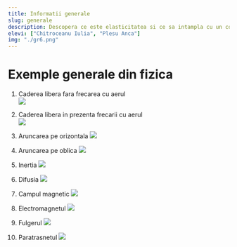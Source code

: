 ```yaml
---
title: Informatii generale
slug: generale
description: Descopera ce este elasticitatea si ce sa intampla cu un corp in timpul unei ciocniri elastice
elevi: ["Chitroceanu Iulia", "Plesu Anca"]
img: "./gr6.png"
---
```


# Exemple generale din fizica

1. Caderea libera fara frecarea cu aerul  
   ![](/cadere_fara_aer.gif)

2. Caderea libera in prezenta frecarii cu aerul  
   ![](/cadere_cu_aer.gif)

3. Aruncarea pe orizontala
   ![](/aruncare_oriz.gif)

4. Aruncarea pe oblica
   ![](/arucarea_oblica.gif)

5. Inertia
   ![](/inertia.gif)

6. Difusia
   ![](/DiffusionAnim.gif)

7. Campul magnetic
   ![](/magnet.gif)

8. Electromagnetul
   ![](/electromagnet_ani.gif)

9. Fulgerul
   ![](/traznet.gif)

10. Paratrasnetul
    ![](/paratraznet.gif)
